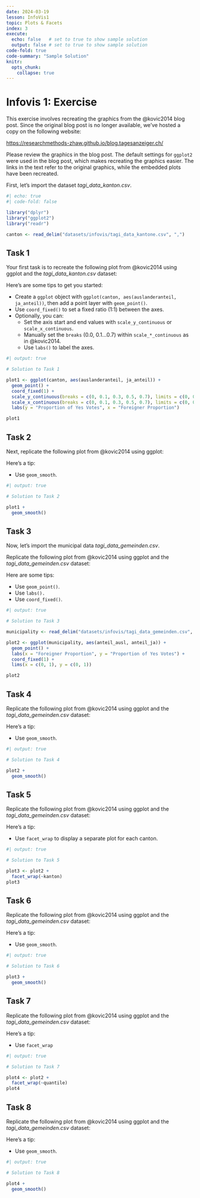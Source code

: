 ```yaml
---
date: 2024-03-19
lesson: InfoVis1
topic: Plots & Facets
index: 3
execute:
  echo: false   # set to true to show sample solution
  output: false # set to true to show sample solution
code-fold: true
code-summary: "Sample Solution"
knitr:
  opts_chunk:
    collapse: true
---
```


# Infovis 1: Exercise

This exercise involves recreating the graphics from the @kovic2014 blog post. Since the original blog post is no longer available, we’ve hosted a copy on the following website:

<https://researchmethods-zhaw.github.io/blog.tagesanzeiger.ch/>

Please review the graphics in the blog post. The default settings for `ggplot2` were used in the blog post, which makes recreating the graphics easier. The links in the text refer to the original graphics, while the embedded plots have been recreated.

First, let’s import the dataset *tagi_data_kanton.csv*.

```r
#| echo: true
#| code-fold: false

library("dplyr")
library("ggplot2")
library("readr")

canton <- read_delim("datasets/infovis/tagi_data_kantone.csv", ",")
```

## Task 1

Your first task is to recreate the following plot from @kovic2014 using ggplot and the *tagi_data_kanton.csv* dataset:

Here’s are some tips to get you started:

- Create a `ggplot` object with `ggplot(canton, aes(auslanderanteil, ja_anteil))`, then add a point layer with `geom_point()`.
- Use `coord_fixed()` to set a fixed ratio (1:1) between the axes.
- Optionally, you can:
   - Set the axis start and end values with `scale_y_continuous` or `scale_x_continuous`.
   - Manually set the `breaks` (0.0, 0.1…0.7) within `scale_*_continuous` as in @kovic2014.
   - Use `labs()` to label the axes.

```r
#| output: true

# Solution to Task 1

plot1 <- ggplot(canton, aes(auslanderanteil, ja_anteil)) +
  geom_point() +
  coord_fixed(1) +
  scale_y_continuous(breaks = c(0, 0.1, 0.3, 0.5, 0.7), limits = c(0, 0.7)) +
  scale_x_continuous(breaks = c(0, 0.1, 0.3, 0.5, 0.7), limits = c(0, 0.7)) +
  labs(y = "Proportion of Yes Votes", x = "Foreigner Proportion")

plot1
```

## Task 2

Next, replicate the following plot from @kovic2014 using ggplot:

Here’s a tip:

- Use `geom_smooth`.

```r
#| output: true

# Solution to Task 2

plot1 +
  geom_smooth()
```

## Task 3

Now, let’s import the municipal data *tagi_data_gemeinden.csv*.

Replicate the following plot from @kovic2014 using ggplot and the *tagi_data_gemeinden.csv* dataset:

Here are some tips:

- Use `geom_point()`.
- Use `labs().`
- Use `coord_fixed()`.

```r
#| output: true

# Solution to Task 3

municipality <- read_delim("datasets/infovis/tagi_data_gemeinden.csv", ",")

plot2 <- ggplot(municipality, aes(anteil_ausl, anteil_ja)) +
  geom_point() +
  labs(x = "Foreigner Proportion", y = "Proportion of Yes Votes") +
  coord_fixed(1) +
  lims(x = c(0, 1), y = c(0, 1))

plot2
```

## Task 4

Replicate the following plot from @kovic2014 using ggplot and the *tagi_data_gemeinden.csv* dataset:

Here’s a tip:

- Use `geom_smooth`.

```r
#| output: true

# Solution to Task 4

plot2 +
  geom_smooth()
```

## Task 5

Replicate the following plot from @kovic2014 using ggplot and the *tagi_data_gemeinden.csv* dataset:

Here’s a tip:

- Use `facet_wrap` to display a separate plot for each canton.

```r
#| output: true

# Solution to Task 5

plot3 <- plot2 +
  facet_wrap(~kanton)
plot3
```

## Task 6

Replicate the following plot from @kovic2014 using ggplot and the *tagi_data_gemeinden.csv* dataset:

Here’s a tip:

- Use `geom_smooth`.

```r
#| output: true

# Solution to Task 6

plot3 +
  geom_smooth()
```


## Task 7

Replicate the following plot from @kovic2014 using ggplot and the *tagi_data_gemeinden.csv* dataset:

Here’s a tip:

- Use `facet_wrap`

```r
#| output: true

# Solution to Task 7

plot4 <- plot2 +
  facet_wrap(~quantile)
plot4
```

## Task 8

Replicate the following plot from @kovic2014 using ggplot and the *tagi_data_gemeinden.csv* dataset:

Here’s a tip:

- Use `geom_smooth`.

```r
#| output: true

# Solution to Task 8

plot4 +
  geom_smooth()
```
